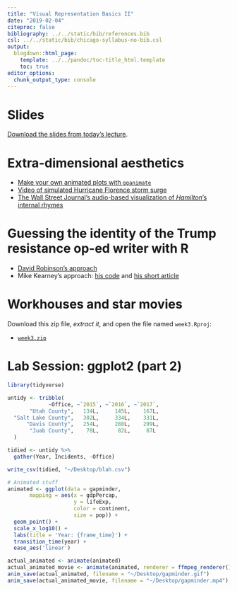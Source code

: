 ```yaml
---
title: "Visual Representation Basics II"
date: "2019-02-04"
citeproc: false
bibliography: ../../static/bib/references.bib
csl: ../../static/bib/chicago-syllabus-no-bib.csl
output:
  blogdown::html_page:
    template: ../../pandoc/toc-title_html.template
    toc: true
editor_options: 
  chunk_output_type: console
---
```


# Slides

[Download the slides from today's lecture]().


# Extra-dimensional aesthetics

- [Make your own animated plots with `gganimate`](https://github.com/thomasp85/gganimate)
- [Video of simulated Hurricane Florence storm surge](https://twitter.com/weatherchannel/status/1040305773664980993)
- [The Wall Street Journal's audio-based visualization of *Hamilton*'s internal rhymes](http://graphics.wsj.com/hamilton/)


# Guessing the identity of the Trump resistance op-ed writer with R

- [David Robinson's approach](http://varianceexplained.org/r/op-ed-text-analysis/)
- Mike Kearney's approach: [his code](https://github.com/mkearney/resist_oped) and [his short article](https://www.rjionline.org/stories/we-put-data-science-to-the-test-to-try-to-uncover-the-mystery-author-of-the)


# Workhouses and star movies

Download this zip file, *extract it*, and open the file named `week3.Rproj`: 

- [<i class="fas fa-file-archive"></i> `week3.zip`](/files/week3.zip)


# Lab Session: ggplot2 (part 2)


```r
library(tidyverse)

untidy <- tribble(
             ~Office, ~`2015`, ~`2016`, ~`2017`,
       "Utah County",   134L,     145L,    167L,
  "Salt Lake County",   302L,     334L,    331L,
      "Davis County",   254L,     288L,    299L,
       "Juab County",    78L,      82L,     87L
  )

tidied <- untidy %>% 
  gather(Year, Incidents, -Office)

write_csv(tidied, "~/Desktop/blah.csv")

# Animated stuff
animated <- ggplot(data = gapminder,
       mapping = aes(x = gdpPercap,
                     y = lifeExp,
                     color = continent,
                     size = pop)) +
  geom_point() + 
  scale_x_log10() +
  labs(title = 'Year: {frame_time}') +
  transition_time(year) +
  ease_aes('linear')

actual_animated <- animate(animated)
actual_animated_movie <- animate(animated, renderer = ffmpeg_renderer())
anim_save(actual_animated, filename = "~/Desktop/gapminder.gif")
anim_save(actual_animated_movie, filename = "~/Desktop/gapminder.mp4")
```
